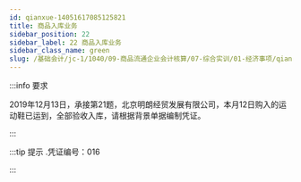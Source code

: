 ---
id: qianxue-14051617085125821
title: 商品入库业务
sidebar_position: 22
sidebar_label: 22 商品入库业务
sidebar_class_name: green
slug: /基础会计/jc-1/1040/09-商品流通企业会计核算/07-综合实训/01-经济事项/qianxue-14051614365231201/qianxue-14051617085125821/商品入库业务
---

:::info 要求

2019年12月13日，承接第21题，北京明朗经贸发展有限公司，本月12日购入的运动鞋已运到，全部验收入库，请根据背景单据编制凭证。

:::

:::tip 提示
  .凭证编号：016
:::

